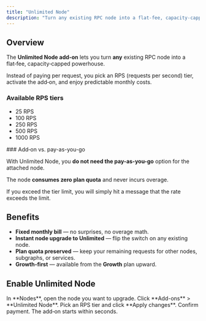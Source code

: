 ```yaml
---
title: "Unlimited Node"
description: "Turn any existing RPC node into a flat-fee, capacity-capped powerhouse with predictable monthly costs."
---
```


## Overview

The **Unlimited Node add‑on** lets you turn **any** existing RPC node into a flat‑fee, capacity‑capped powerhouse.

Instead of paying per request, you pick an RPS (requests per second) tier, activate the add‑on, and enjoy predictable monthly costs.

### Available RPS tiers

- 25 RPS
- 100 RPS
- 250 RPS
- 500 RPS
- 1000 RPS

<Info>
  ### Add‑on vs. pay-as-you-go
  
  With Unlimited Node, you **do not need the pay-as-you-go** option for the attached node.
  
  The node **consumes zero plan quota** and never incurs overage.
  
  If you exceed the tier limit, you will simply hit a message that the rate exceeds the limit.
</Info>

## Benefits

- **Fixed monthly bill** — no surprises, no overage math.  
- **Instant node upgrade to Unlimited** — flip the switch on any existing node.  
- **Plan quota preserved** — keep your remaining requests for other nodes, subgraphs, or services.  
- **Growth‑first** — available from the **Growth** plan upward.

## Enable Unlimited Node

<Steps>
  <Step>
    In **Nodes**, open the node you want to upgrade.
  </Step>
  <Step>
    Click **Add-ons** > **Unlimited Node**.
  </Step>
  <Step>
    Pick an RPS tier and click **Apply changes**.
  </Step>
  <Step>
    Confirm payment. The add‑on starts within seconds.
  </Step>
</Steps>